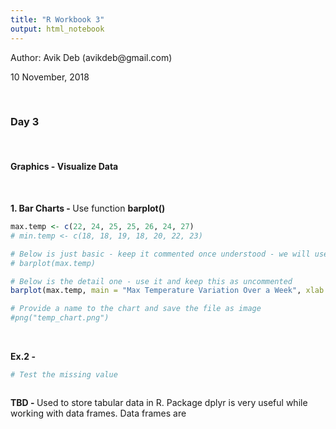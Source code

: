 ---
title: "R Workbook 3"
output: html_notebook
---
Author: Avik Deb (avikdeb@gmail.com)

10 November, 2018

<br>

### Day 3

<br>

#### Graphics - Visualize Data

<br>

<b>1. Bar Charts - </b> Use function **barplot()**

```{r}

max.temp <- c(22, 24, 25, 25, 26, 24, 27)
# min.temp <- c(18, 18, 19, 18, 20, 22, 23)

# Below is just basic - keep it commented once understood - we will use the detail one
# barplot(max.temp)

# Below is the detail one - use it and keep this as uncommented
barplot(max.temp, main = "Max Temperature Variation Over a Week", xlab = "Days", ylab = "Max Temperature", names.arg = c("Mon", "Tue", "Wed", "Thu","Fri", "Sat", "Sun"), col = "#CEE95F", border = "red")

# Provide a name to the chart and save the file as image
#png("temp_chart.png")


```
<br>

<b>Ex.2 - </b>



```{r}

# Test the missing value



```


<b>TBD - </b>Used to store tabular data in R. Package dplyr is very useful while working with data frames. Data frames are 


```{r}



```

